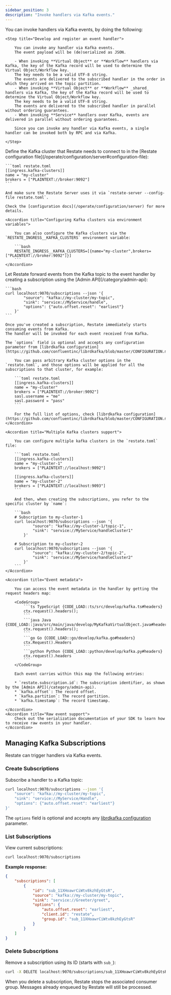 ```yaml
---
sidebar_position: 3
description: "Invoke handlers via Kafka events."
---
```


You can invoke handlers via Kafka events, by doing the following:

<Steps>

    <Step title="Develop and register an event handler">

        You can invoke any handler via Kafka events.
        The event payload will be (de)serialized as JSON.

        - When invoking **Virtual Object** or **Workflow** handlers via Kafka, the key of the Kafka record will be used to determine the Virtual Object/Workflow key.
        The key needs to be a valid UTF-8 string.
        The events are delivered to the subscribed handler in the order in which they arrived on the topic partition.
        - When invoking **Virtual Object** or **Workflow** _shared_ handlers via Kafka, the key of the Kafka record will be used to determine the Virtual Object/Workflow key.
        The key needs to be a valid UTF-8 string.
        The events are delivered to the subscribed handler in parallel without ordering guarantees.
        - When invoking **Service** handlers over Kafka, events are delivered in parallel without ordering guarantees.

        Since you can invoke any handler via Kafka events, a single handler can be invoked both by RPC and via Kafka.

    </Step>

<Step title="Configure Restate to connect to a Kafka cluster">
    Define the Kafka cluster that Restate needs to connect to in the [Restate configuration file](/operate/configuration/server#configuration-file):

    ```toml restate.toml
    [[ingress.kafka-clusters]]
    name = "my-cluster"
    brokers = ["PLAINTEXT://broker:9092"]
    ```

    And make sure the Restate Server uses it via `restate-server --config-file restate.toml`.

    Check the [configuration docs](/operate/configuration/server) for more details.

    <Accordion title="Configuring Kafka clusters via environment variables">

        You can also configure the Kafka clusters via the `RESTATE_INGRESS__KAFKA_CLUSTERS` environment variable:

        ```bash
        RESTATE_INGRESS__KAFKA_CLUSTERS=[{name="my-cluster",brokers=["PLAINTEXT://broker:9092"]}]
        ```
    </Accordion>
</Step>
<Step title="Register the service you want to invoke."/>

<Step title="Subscribe the event handler to the Kafka topic">
    Let Restate forward events from the Kafka topic to the event handler by creating a subscription using the [Admin API](/category/admin-api):

    ```bash
    curl localhost:9070/subscriptions --json '{
            "source": "kafka://my-cluster/my-topic",
            "sink": "service://MyService/handle",
            "options": {"auto.offset.reset": "earliest"}
        }'
    ```

    Once you've created a subscription, Restate immediately starts consuming events from Kafka.
    The handler will be invoked for each event received from Kafka.

    The `options` field is optional and accepts any configuration parameter from [librdkafka configuration](https://github.com/confluentinc/librdkafka/blob/master/CONFIGURATION.md).

</Step>
</Steps>

<AccordionGroup>
    <Accordion title="Kafka connection configuration">

        You can pass arbitrary Kafka cluster options in the `restate.toml`, and those options will be applied for all the subscriptions to that cluster, for example:

        ```toml restate.toml
        [[ingress.kafka-clusters]]
        name = "my-cluster"
        brokers = ["PLAINTEXT://broker:9092"]
        sasl.username = "me"
        sasl.password = "pass"
        ```

        For the full list of options, check [librdkafka configuration](https://github.com/confluentinc/librdkafka/blob/master/CONFIGURATION.md).
    </Accordion>

    <Accordion title="Multiple Kafka clusters support">

        You can configure multiple kafka clusters in the `restate.toml` file:

        ```toml restate.toml
        [[ingress.kafka-clusters]]
        name = "my-cluster-1"
        brokers = ["PLAINTEXT://localhost:9092"]

        [[ingress.kafka-clusters]]
        name = "my-cluster-2"
        brokers = ["PLAINTEXT://localhost:9093"]
        ```

        And then, when creating the subscriptions, you refer to the specific cluster by `name`:

        ```bash
        # Subscription to my-cluster-1
        curl localhost:9070/subscriptions --json '{
                "source": "kafka://my-cluster-1/topic-1",
                "sink": "service://MyService/handleCluster1"
            }'

        # Subscription to my-cluster-2
        curl localhost:9070/subscriptions --json '{
                "source": "kafka://my-cluster-2/topic-2",
                "sink": "service://MyService/handleCluster2"
            }'
        ```
    </Accordion>

    <Accordion title="Event metadata">

        You can access the event metadata in the handler by getting the request headers map:

        <CodeGroup>
            ```ts TypeScript {CODE_LOAD::ts/src/develop/kafka.ts#headers}
            ctx.request().headers();
            ```
            ```java Java {CODE_LOAD::java/src/main/java/develop/MyKafkaVirtualObject.java#headers}
            ctx.request().headers();
            ```
            ```go Go {CODE_LOAD::go/develop/kafka.go#headers}
            ctx.Request().Headers
            ```
            ```python Python {CODE_LOAD::python/develop/kafka.py#headers}
            ctx.request().headers
            ```
        </CodeGroup>

        Each event carries within this map the following entries:

        * `restate.subscription.id`: The subscription identifier, as shown by the [Admin API](/category/admin-api).
        * `kafka.offset`: The record offset.
        * `kafka.partition`: The record partition.
        * `kafka.timestamp`: The record timestamp.

    </Accordion>
    <Accordion title="Raw event support">
        Check out the serialization documentation of your SDK to learn how to receive raw events in your handler.
    </Accordion>
</AccordionGroup>

## Managing Kafka Subscriptions

Restate can trigger handlers via Kafka events.

### Create Subscriptions

Subscribe a handler to a Kafka topic:

```bash
curl localhost:9070/subscriptions --json '{
    "source": "kafka://my-cluster/my-topic",
    "sink": "service://MyService/Handle",
    "options": {"auto.offset.reset": "earliest"}
}'
```

The `options` field is optional and accepts any [librdkafka configuration](https://github.com/confluentinc/librdkafka/blob/master/CONFIGURATION.md) parameter.

### List Subscriptions

View current subscriptions:

```bash
curl localhost:9070/subscriptions
```

**Example response:**
```json
{
    "subscriptions": [
        {
            "id": "sub_11XHoawrCiWtv8kzhEyGtsR",
            "source": "kafka://my-cluster/my-topic",
            "sink": "service://Greeter/greet",
            "options": {
                "auto.offset.reset": "earliest",
                "client.id": "restate",
                "group.id": "sub_11XHoawrCiWtv8kzhEyGtsR"
            }
        }
    ]
}
```

### Delete Subscriptions

Remove a subscription using its ID (starts with `sub_`):

```bash
curl -X DELETE localhost:9070/subscriptions/sub_11XHoawrCiWtv8kzhEyGtsR
```

When you delete a subscription, Restate stops the associated consumer group. Messages already enqueued by Restate will still be processed.

